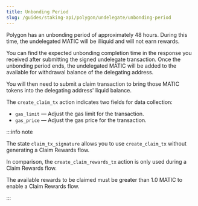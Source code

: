 ```yaml
---
title: Unbonding Period
slug: /guides/staking-api/polygon/undelegate/unbonding-period
---
```


Polygon has an unbonding period of approximately 48 hours.
During this time, the undelegated MATIC will be illiquid and will not earn rewards.

You can find the expected unbonding completion time in the response you received after submitting the signed undelegate transaction.
Once the unbonding period ends, the undelegated MATIC will be added to the available for withdrawal balance of the delegating address.

You will then need to submit a claim transaction to bring those MATIC tokens into the delegating address' liquid balance.

The `create_claim_tx` action indicates two fields for data collection:

- `gas_limit` &mdash; Adjust the gas limit for the transaction.
- `gas_price` &mdash; Adjust the gas price for the transaction.

:::info note

The state `claim_tx_signature` allows you to use `create_claim_tx` without generating a Claim Rewards flow.

In comparison, the `create_claim_rewards_tx` action is only used during a Claim Rewards flow.

The available rewards to be claimed must be greater than 1.0 MATIC to enable a Claim Rewards flow.

:::
